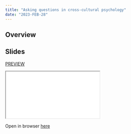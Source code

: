 ```yaml
---
title: "Asking questions in cross-cultural psychology"
date: "2023-FEB-28"
---
```



## Overview



## Slides

[PREVIEW](/slides/01-slides.html)

<div>

```{=html}
<iframe class="slide-deck" src="/slides/01-slides.html"></iframe>
```

</div>

Open in browser
[here](/slides/01-slides.html){target="_blank"}
